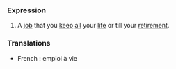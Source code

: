 ===Expression===
#A [[job]] that you [[keep]] [[all]] your [[life]] or till your [[retirement]].

===Translations===
*French : emploi à vie